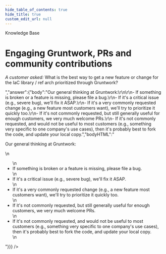 ```yaml
---
hide_table_of_contents: true
hide_title: true
custom_edit_url: null
---
```



<head>
  <link rel="canonical" href="https://github.com/gruntwork-io/knowledge-base/discussions/11" />
</head>

<CenterLayout>
<span className="searchCategory">Knowledge Base</span>
<h1>Engaging Gruntwork, PRs and community contributions</h1>
<GitHub discussion={{"id":"MDEwOkRpc2N1c3Npb24zNTQxMTM0","number":11,"author":{"login":"zackproser"},"title":"Engaging Gruntwork, PRs and community contributions","body":"_A customer asked:_ What is the best way to get a new feature or change for the IaC library / ref arch prioritized through Gruntwork?","bodyHTML":"<p dir=\"auto\"><em>A customer asked:</em> What is the best way to get a new feature or change for the IaC library / ref arch prioritized through Gruntwork?</p>","answer":{"body":"Our general thinking at Gruntwork:\r\n\r\n- If something is broken or a feature is missing, please file a bug.\r\n- If it's a critical issue (e.g., severe bug), we'll fix it ASAP.\r\n- If it's a very commonly requested change (e.g., a new feature most customers want), we'll try to prioritize it quickly too.\r\n- If it's not commonly requested, but still generally useful for enough customers, we very much welcome PRs.\r\n- If it's not commonly requested, and would not be useful to most customers (e.g., something very specific to one company's use cases), then it's probably best to fork the code, and update your local copy.","bodyHTML":"<p dir=\"auto\">Our general thinking at Gruntwork:</p>\n<ul dir=\"auto\">\n<li>If something is broken or a feature is missing, please file a bug.</li>\n<li>If it's a critical issue (e.g., severe bug), we'll fix it ASAP.</li>\n<li>If it's a very commonly requested change (e.g., a new feature most customers want), we'll try to prioritize it quickly too.</li>\n<li>If it's not commonly requested, but still generally useful for enough customers, we very much welcome PRs.</li>\n<li>If it's not commonly requested, and would not be useful to most customers (e.g., something very specific to one company's use cases), then it's probably best to fork the code, and update your local copy.</li>\n</ul>"}}} />

</CenterLayout>
  

<!-- ##DOCS-SOURCER-START
{
  "sourcePlugin": "github-discussions",
  "hash": "6216ddc0e49a13fc27b7574334aec043"
}
##DOCS-SOURCER-END -->
